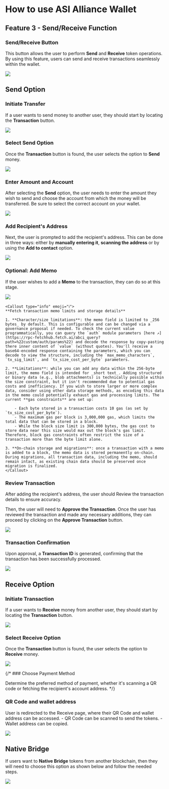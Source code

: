 
# How to use ASI Alliance Wallet

## Feature 3 - Send/Receive Function

### Send/Receive Button

This button allows the user to perform **Send** and **Receive** token operations. By using this feature, users can send and receive transactions seamlessly within the wallet.

![](src/images/guides/wallet/send-web-wallet_01.png)

## Send Option

### Initiate Transfer

If a user wants to send money to another user, they should start by locating the **Transaction** button.

![](src/images/guides/wallet/send-web-wallet_11.png)

### Select Send Option

Once the **Transaction** button is found, the user selects the option to **Send** money.

![](src/images/guides/wallet/send-web-wallet_10.png)

### Enter Amount and Account

After selecting the **Send** option, the user needs to enter the amount they wish to send and choose the account from which the money will be transferred. Be sure to select the correct account on your wallet.

![](src/images/guides/wallet/send-web-wallet_02.png)

### Add Recipient's Address

Next, the user is prompted to add the recipient's address. This can be done in three ways: either by **manually entering it**, **scanning the address** or by using the **Add to contact** option.

![](src/images/guides/wallet/send-web-wallet_03.png)

### Optional: Add Memo

If the user wishes to add a **Memo** to the transaction, they can do so at this stage.

![](src/images/guides/wallet/send-web-wallet_04.png)

    <Callout type="info" emoji="ℹ️">
    **Fetch transaction memo limits and storage details**

    1. **Character/size limitations**: the memo field is limited to _256 bytes_ by default. This is configurable and can be changed via a governance proposal if needed. To check the current value programmatically, you can query the `auth` module parameters [here ↗️](https://rpc-fetchhub.fetch.ai/abci_query?path=%22custom/auth/params%22) and decode the response by copy-pasting there inner content of `value` (without quotes). You'll receive a base64-encoded response containing the parameters, which you can decode to view the structure, including the `max_memo_characters`, `tx_sig_limit`, and `tx_size_cost_per_byte` parameters.

    2. **Limitations**: while you can add any data within the 256-byte limit, the memo field is intended for _short text_. Adding structured or binary data (e.g., blob attachments) is technically possible within the size constraint, but it isn't recommended due to potential gas costs and inefficiency. If you wish to store larger or more complex data, consider using other data storage methods, as encoding this data in the memo could potentially exhaust gas and processing limits. The current **gas constraints** are set up:

        - Each byte stored in a transaction costs 10 gas (as set by `tx_size_cost_per_byte`).
        - The maximum gas per block is 3,000,000 gas, which limits the total data that can be stored in a block.
        - While the block size limit is 300,000 bytes, the gas cost to store data near this size would max out the block's gas limit. Therefore, block gas constraints often restrict the size of a transaction more than the byte limit alone.

    3. **On-chain storage and migrations**: once a transaction with a memo is added to a block, the memo data is stored permanently on-chain. During migrations, all transaction data, including the memo, should remain intact, as existing chain data should be preserved once migration is finalized.
    </Callout>

### Review Transaction

After adding the recipient's address, the user should Review the transaction details to ensure accuracy.

Then, the user will need to **Approve the Transaction**. Once the user has reviewed the transaction and made any necessary additions, they can proceed by clicking on the **Approve Transaction** button.

![](src/images/guides/wallet/send-web-wallet_05.png)

### Transaction Confirmation

Upon approval, a **Transaction ID** is generated, confirming that the transaction has been successfully processed.

![](src/images/guides/wallet/send-web-wallet_06.png)

## Receive Option

### Initiate Transaction

If a user wants to **Receive** money from another user, they should start by locating the **Transaction** button.

![](src/images/guides/wallet/send-web-wallet_01.png)

### Select Receive Option

Once the **Transaction** button is found, the user selects the option to **Receive** money.

![](src/images/guides/wallet/send-web-wallet_07.png)

{/* ### Choose Payment Method

Determine the preferred method of payment, whether it's scanning a QR code or fetching the recipient's account address.
*/}
### QR Code and wallet address

User is redirected to the Receive page, where their QR Code and wallet address can be accessed.
    - QR Code can be scanned to send the tokens.
    - Wallet address can be copied.

![](src/images/guides/wallet/send-web-wallet_08.png)

## Native Bridge

If users want to **Native Bridge** tokens from another blockchain, then they will need to choose this option as shown below and follow the needed steps.

![](src/images/guides/wallet/send-web-wallet_09.png)
